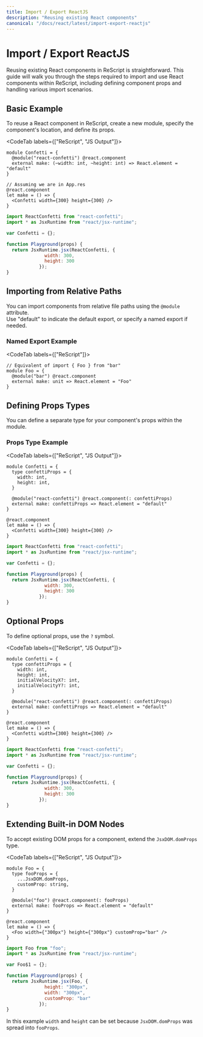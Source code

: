 ```yaml
---
title: Import / Export ReactJS
description: "Reusing existing React components"
canonical: "/docs/react/latest/import-export-reactjs"
---
```


# Import / Export ReactJS

Reusing existing React components in ReScript is straightforward. 
This guide will walk you through the steps required to import and use React components within ReScript,
including defining component props and handling various import scenarios.

## Basic Example

To reuse a React component in ReScript, create a new module, specify the component's location, and define its props.

<CodeTab labels={["ReScript", "JS Output"]}>

```res example
module Confetti = {
  @module("react-confetti") @react.component
  external make: (~width: int, ~height: int) => React.element = "default"
}

// Assuming we are in App.res
@react.component
let make = () => {
  <Confetti width={300} height={300} />
}
```

```js
import ReactConfetti from "react-confetti";
import * as JsxRuntime from "react/jsx-runtime";

var Confetti = {};

function Playground(props) {
  return JsxRuntime.jsx(ReactConfetti, {
              width: 300,
              height: 300
            });
}
```

</CodeTab>

## Importing from Relative Paths

You can import components from relative file paths using the `@module` attribute.  
Use "default" to indicate the default export, or specify a named export if needed.

### Named Export Example 

<CodeTab labels={["ReScript"]}>

```res example
// Equivalent of import { Foo } from "bar"
module Foo = {
  @module("bar") @react.component
  external make: unit => React.element = "Foo"
}
```

</CodeTab>

## Defining Props Types

You can define a separate type for your component's props within the module.

### Props Type Example

<CodeTab labels={["ReScript", "JS Output"]}>

```res example
module Confetti = {
  type confettiProps = {
    width: int,
    height: int,
  }

  @module("react-confetti") @react.component(: confettiProps)
  external make: confettiProps => React.element = "default"
}

@react.component
let make = () => {
  <Confetti width={300} height={300} />
}
```

```js
import ReactConfetti from "react-confetti";
import * as JsxRuntime from "react/jsx-runtime";

var Confetti = {};

function Playground(props) {
  return JsxRuntime.jsx(ReactConfetti, {
              width: 300,
              height: 300
            });
}
```

</CodeTab>

## Optional Props

To define optional props, use the `?` symbol.

<CodeTab labels={["ReScript", "JS Output"]}>

```res example
module Confetti = {
  type confettiProps = {
    width: int,
    height: int,
    initialVelocityX?: int,
    initialVelocityY?: int,
  }

  @module("react-confetti") @react.component(: confettiProps)
  external make: confettiProps => React.element = "default"
}

@react.component
let make = () => {
  <Confetti width={300} height={300} />
}
```

```js
import ReactConfetti from "react-confetti";
import * as JsxRuntime from "react/jsx-runtime";

var Confetti = {};

function Playground(props) {
  return JsxRuntime.jsx(ReactConfetti, {
              width: 300,
              height: 300
            });
}
```

</CodeTab>

## Extending Built-in DOM Nodes

To accept existing DOM props for a component, extend the `JsxDOM.domProps` type.

<CodeTab labels={["ReScript", "JS Output"]}>

```res example
module Foo = {
  type fooProps = {
    ...JsxDOM.domProps,
    customProp: string,
  }

  @module("foo") @react.component(: fooProps)
  external make: fooProps => React.element = "default"
}

@react.component
let make = () => {
  <Foo width={"300px"} height={"300px"} customProp="bar" />
}
```

```js
import Foo from "foo";
import * as JsxRuntime from "react/jsx-runtime";

var Foo$1 = {};

function Playground(props) {
  return JsxRuntime.jsx(Foo, {
              height: "300px",
              width: "300px",
              customProp: "bar"
            });
}
```

</CodeTab>

In this example `width` and `height` can be set because `JsxDOM.domProps` was spread into `fooProps`.
